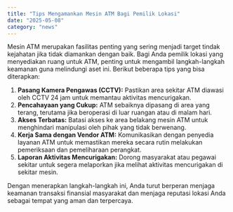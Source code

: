 ```yaml
---
title: "Tips Mengamankan Mesin ATM Bagi Pemilik Lokasi"
date: "2025-05-08"
category: "news"
---
```


Mesin ATM merupakan fasilitas penting yang sering menjadi target tindak kejahatan jika tidak diamankan dengan baik. Bagi Anda pemilik lokasi yang menyediakan ruang untuk ATM, penting untuk mengambil langkah-langkah keamanan guna melindungi aset ini. Berikut beberapa tips yang bisa diterapkan:

1. **Pasang Kamera Pengawas (CCTV):** Pastikan area sekitar ATM diawasi oleh CCTV 24 jam untuk memantau aktivitas mencurigakan.
2. **Pencahayaan yang Cukup:** ATM sebaiknya dipasang di area yang terang, terutama jika beroperasi di luar ruangan atau di malam hari.
3. **Akses Terbatas:** Batasi akses ke area belakang mesin ATM untuk menghindari manipulasi oleh pihak yang tidak berwenang.
4. **Kerja Sama dengan Vendor ATM:** Komunikasikan dengan penyedia layanan ATM untuk memastikan mereka secara rutin melakukan pemeriksaan dan pemeliharaan perangkat.
5. **Laporan Aktivitas Mencurigakan:** Dorong masyarakat atau pegawai sekitar untuk segera melaporkan jika melihat aktivitas mencurigakan di sekitar mesin.

Dengan menerapkan langkah-langkah ini, Anda turut berperan menjaga keamanan transaksi finansial masyarakat dan menjaga reputasi lokasi Anda sebagai tempat yang aman dan terpercaya.

